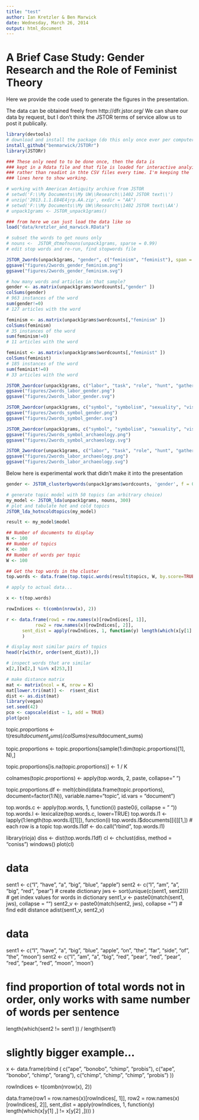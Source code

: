 ```yaml
---
title: "test"
author: Ian Kretzler & Ben Marwick
date: Wednesday, March 26, 2014
output: html_document
---
```


# A Brief Case Study: Gender Research and the Role of Feminist Theory

Here we provide the code used to generate the figures in the 
presentation.

The data can be obtained freely from http://dfr.jstor.org/ We can share our data by request, but I don't think the JSTOR terms of service allow us to post it publically. 

```r
library(devtools)
# download and install the package (do this only once ever per computer)
install_github("benmarwick/JSTORr")
library(JSTORr)
```


```r
### These only need to to be done once, then the data is 
### kept in a Rdata file and that file is loaded for interactive analyis
### rather than readint in thte CSV files every time. I'm keeping the
### lines here to show working.

# working with American Antiquity archive from JSTOR
# setwd('F:\\My Documents\\My UW\\Research\\1402 JSTOR text\\')
# unzip('2013.1.1.E84E4jrp.AA.zip', exdir = "AA")
# setwd('F:\\My Documents\\My UW\\Research\\1402 JSTOR text\\AA')
# unpack1grams <- JSTOR_unpack1grams()

### from here we can just load the data like so
load("data/kretzler_and_marwick.RData")
```


```r
# subset the words to get nouns only
# nouns <-  JSTOR_dtmofnouns(unpack1grams, sparse = 0.99)
# edit stop words and re-run, find stopwords file
```


```r
JSTOR_2words(unpack1grams, "gender", c("feminism", "feminist"), span = 0.55, yearfrom = 1980)
ggsave("figures/2words_gender_feminism.png")
ggsave("figures/2words_gender_feminism.svg")

# how many words and articles in that sample?
gender <- as.matrix(unpack1grams$wordcounts[,"gender" ])
colSums(gender)
# 963 instances of the word
sum(gender!=0)
# 127 articles with the word

feminism <- as.matrix(unpack1grams$wordcounts[,"feminism" ])
colSums(feminism)
# 35 instances of the word
sum(feminism!=0)
# 11 articles with the word

feminist <- as.matrix(unpack1grams$wordcounts[,"feminist" ])
colSums(feminist)
# 185 instances of the word
sum(feminist!=0)
# 33 articles with the word


```

```r
JSTOR_2wordcor(unpack1grams, c("labor", "task", "role", "hunt", "gather", "hunter", "gatherer"), c("gender"), span = 0.7, yearfrom = 1980)
ggsave("figures/2words_labor_gender.png")
ggsave("figures/2words_labor_gender.svg")
```

```r
JSTOR_2wordcor(unpack1grams, c("symbol", "symbolism", "sexuality", "visual", "representation", "symbolic","identity", "materiality", "ethnicity", "queer", "engender"), c("gender"), span = 0.6, yearfrom = 1980)
ggsave("figures/2words_symbol_gender.png")
ggsave("figures/2words_symbol_gender.svg")
```



```r
JSTOR_2wordcor(unpack1grams, c("symbol", "symbolism", "sexuality", "visual", "representation", "symbolic","identity", "materiality", "ethnicity", "queer", "engender"), c("archaeology", "archaeological", "archaeologists"), yearfrom = 1980)
ggsave("figures/2words_symbol_archaeology.png")
ggsave("figures/2words_symbol_archaeology.svg")
```


```r
JSTOR_2wordcor(unpack1grams, c("labor", "task", "role", "hunt", "gather", "hunter", "gatherer"), c("archaeology", "archaeological", "archaeologists"), yearfrom = 1980)
ggsave("figures/2words_labor_archaeology.png")
ggsave("figures/2words_labor_archaeology.svg")
```


Below here is experimental work that didn't make it into the presentation



```r
gender <- JSTOR_clusterbywords(unpack1grams$wordcounts, 'gender', f = 0.01)
```



```r
# generate topic model with 50 topics (an arbitrary choice)
my_model <- JSTOR_lda(unpack1grams, nouns, 300)
# plot and tabulate hot and cold topics
JSTOR_lda_hotncoldtopics(my_model)
```


```r
result <- my_model$model

## Number of documents to display
N <- 100
## Number of topics
K <- 300
## Number of words per topic
W <- 100

## Get the top words in the cluster
top.words <- data.frame(top.topic.words(result$topics, W, by.score=TRUE))

```



```r
# apply to actual data...

x <- t(top.words)

rowIndices <- t(combn(nrow(x), 2))

r <- data.frame(row1 = row.names(x)[rowIndices[, 1]], 
           row2 = row.names(x)[rowIndices[, 2]],
      sent_dist = apply(rowIndices, 1, function(y) length(which(x[y[1] , ] !=  x[y[2] , ])) / ncol(x))
      )

# display most similar pairs of topics
head(r[with(r, order(sent_dist)),])

# inspect words that are similar
x[2,][x[2,] %in% x[253,]]

# make distance matrix
mat <- matrix(ncol = K, nrow = K)
mat[lower.tri(mat)] <-  r$sent_dist
dist <- as.dist(mat)
library(vegan)
set.seed(42)
pco <- capscale(dist ~ 1, add = TRUE)
plot(pco)

```


topic.proportions <- t(result$document_sums) / colSums(result$document_sums)

topic.proportions <- topic.proportions[sample(1:dim(topic.proportions)[1], N),]

topic.proportions[is.na(topic.proportions)] <-  1 / K

colnames(topic.proportions) <- apply(top.words, 2, paste, collapse=" ")

topic.proportions.df <- melt(cbind(data.frame(topic.proportions),
                                   document=factor(1:N)),
                                   variable.name="topic",
                                  id.vars = "document") 
                               
                               
top.words.c <- apply(top.words, 1, function(i) paste0(i, collapse = " "))
top.words.l <- lexicalize(top.words.c, lower=TRUE)
top.words.l1 <- lapply(1:length(top.words.l[[1]]), function(i) top.words.l$documents[[i]][1,])
# each row is a topic
top.words.l1df <- do.call("rbind", top.words.l1)

library(rioja)
diss <- dist(top.words.l1df)
cl <- chclust(diss, method = "coniss")
windows()
plot(cl)                               
                               
# data
sent1 <- c("I", "have", "a", "big", "blue", "apple")
sent2 <- c("I", "am", "a", "big", "red", "pear")
# create dictionary
jws <- sort(unique(c(sent1, sent2)))
# get index values for words in dictionary
sent1_v <-  paste0(match(sent1, jws), collapse = "")
sent2_v <-  paste0(match(sent2, jws), collapse = "")
# find edit distance
adist(sent1_v, sent2_v)


# data
sent1 <- c("I", "have", "a", "big", "blue", "apple", "on", "the", "far", "side", "of", "the", "moon")
sent2 <- c("I", "am", "a", "big", "red", "pear", "red", "pear", "red", "pear", "red", "moon", 'moon')

# find proportion of total words not in order, only works with same number of words per sentence
length(which(sent2 != sent1 )) / length(sent1)

# slightly bigger example...

x <-  data.frame(rbind (  c("ape", "bonobo", "chimp", "probis"), 
                          c("ape", "bonobo", "chimp", "orang"), 
                          c("chimp", "chimp", "chimp", "probis")
                       ))

rowIndices <- t(combn(nrow(x), 2))

data.frame(row1 = row.names(x)[rowIndices[, 1]], 
           row2 = row.names(x)[rowIndices[, 2]],
      sent_dist = apply(rowIndices, 1, function(y) length(which(x[y[1] ,] !=  x[y[2] ,])))
      )
